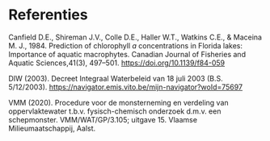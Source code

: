 # Referenties

Canfield D.E., Shireman J.V., Colle D.E., Haller W.T., Watkins C.E., & Maceina M. J., 1984. Prediction of chlorophyll *a* concentrations in Florida lakes: Importance of aquatic macrophytes. Canadian Journal of Fisheries and Aquatic Sciences,41(3), 497--501. <https://doi.org/10.1139/f84-059>

DIW (2003). Decreet Integraal Waterbeleid van 18 juli 2003 (B.S. 5/12/2003). [[https://navigator.emis.vito.be/mijn-navigator?woId=75697]{.underline}](https://navigator.emis.vito.be/mijn-navigator?woId=75697)

VMM (2020). Procedure voor de monsterneming en verdeling van oppervlaktewater t.b.v. fysisch-chemisch onderzoek d.m.v. een schepmonster. VMM/WAT/GP/3.105; uitgave 15. Vlaamse Milieumaatschappij, Aalst.
